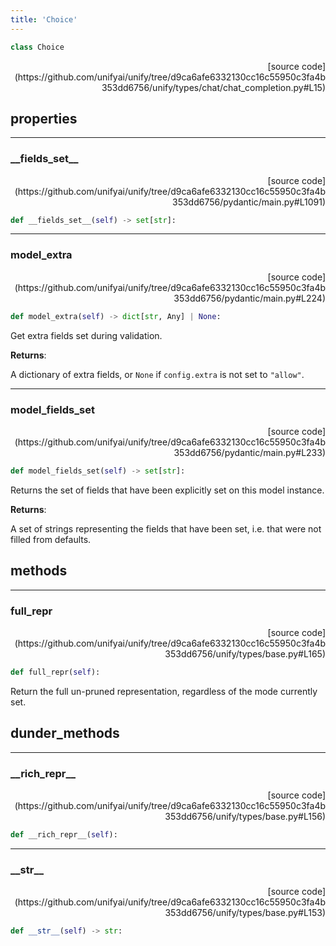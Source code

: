 ```yaml
---
title: 'Choice'
---
```


```python
class Choice
```

<p align="right">[source code](https://github.com/unifyai/unify/tree/d9ca6afe6332130cc16c55950c3fa4b353dd6756/unify/types/chat/chat_completion.py#L15)</p>



## properties

---

### \_\_fields\_set\_\_

<p align="right">[source code](https://github.com/unifyai/unify/tree/d9ca6afe6332130cc16c55950c3fa4b353dd6756/pydantic/main.py#L1091)</p>

```python
def __fields_set__(self) -> set[str]:
```



---

### model\_extra

<p align="right">[source code](https://github.com/unifyai/unify/tree/d9ca6afe6332130cc16c55950c3fa4b353dd6756/pydantic/main.py#L224)</p>

```python
def model_extra(self) -> dict[str, Any] | None:
```

Get extra fields set during validation.

**Returns**:

A dictionary of extra fields, or `None` if `config.extra` is not set to `"allow"`.

---

### model\_fields\_set

<p align="right">[source code](https://github.com/unifyai/unify/tree/d9ca6afe6332130cc16c55950c3fa4b353dd6756/pydantic/main.py#L233)</p>

```python
def model_fields_set(self) -> set[str]:
```

Returns the set of fields that have been explicitly set on this model instance.

**Returns**:

A set of strings representing the fields that have been set,
i.e. that were not filled from defaults.

## methods

---

### full\_repr

<p align="right">[source code](https://github.com/unifyai/unify/tree/d9ca6afe6332130cc16c55950c3fa4b353dd6756/unify/types/base.py#L165)</p>

```python
def full_repr(self):
```

Return the full un-pruned representation, regardless of the mode currently set.

## dunder_methods

---

### \_\_rich\_repr\_\_

<p align="right">[source code](https://github.com/unifyai/unify/tree/d9ca6afe6332130cc16c55950c3fa4b353dd6756/unify/types/base.py#L156)</p>

```python
def __rich_repr__(self):
```



---

### \_\_str\_\_

<p align="right">[source code](https://github.com/unifyai/unify/tree/d9ca6afe6332130cc16c55950c3fa4b353dd6756/unify/types/base.py#L153)</p>

```python
def __str__(self) -> str:
```

